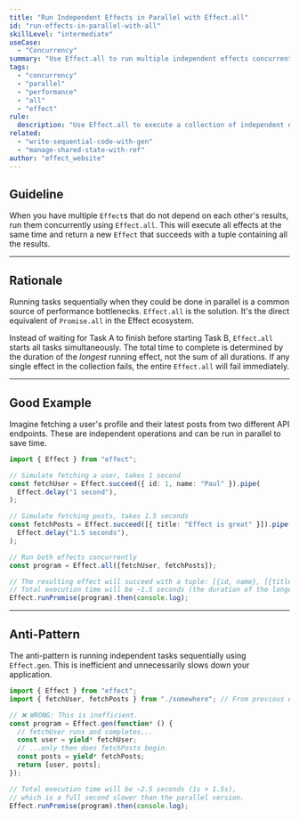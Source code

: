 ```yaml
---
title: "Run Independent Effects in Parallel with Effect.all"
id: "run-effects-in-parallel-with-all"
skillLevel: "intermediate"
useCase:
  - "Concurrency"
summary: "Use Effect.all to run multiple independent effects concurrently and collect all their results into a single tuple."
tags:
  - "concurrency"
  - "parallel"
  - "performance"
  - "all"
  - "effect"
rule:
  description: "Use Effect.all to execute a collection of independent effects concurrently."
related:
  - "write-sequential-code-with-gen"
  - "manage-shared-state-with-ref"
author: "effect_website"
---
```


## Guideline

When you have multiple `Effect`s that do not depend on each other's results, run them concurrently using `Effect.all`. This will execute all effects at the same time and return a new `Effect` that succeeds with a tuple containing all the results.

---

## Rationale

Running tasks sequentially when they could be done in parallel is a common source of performance bottlenecks. `Effect.all` is the solution. It's the direct equivalent of `Promise.all` in the Effect ecosystem.

Instead of waiting for Task A to finish before starting Task B, `Effect.all` starts all tasks simultaneously. The total time to complete is determined by the duration of the *longest* running effect, not the sum of all durations. If any single effect in the collection fails, the entire `Effect.all` will fail immediately.

---

## Good Example

Imagine fetching a user's profile and their latest posts from two different API endpoints. These are independent operations and can be run in parallel to save time.

```typescript
import { Effect } from "effect";

// Simulate fetching a user, takes 1 second
const fetchUser = Effect.succeed({ id: 1, name: "Paul" }).pipe(
  Effect.delay("1 second"),
);

// Simulate fetching posts, takes 1.5 seconds
const fetchPosts = Effect.succeed([{ title: "Effect is great" }]).pipe(
  Effect.delay("1.5 seconds"),
);

// Run both effects concurrently
const program = Effect.all([fetchUser, fetchPosts]);

// The resulting effect will succeed with a tuple: [{id, name}, [{title}]]
// Total execution time will be ~1.5 seconds (the duration of the longest task).
Effect.runPromise(program).then(console.log);
```

---

## Anti-Pattern

The anti-pattern is running independent tasks sequentially using `Effect.gen`. This is inefficient and unnecessarily slows down your application.

```typescript
import { Effect } from "effect";
import { fetchUser, fetchPosts } from "./somewhere"; // From previous example

// ❌ WRONG: This is inefficient.
const program = Effect.gen(function* () {
  // fetchUser runs and completes...
  const user = yield* fetchUser;
  // ...only then does fetchPosts begin.
  const posts = yield* fetchPosts;
  return [user, posts];
});

// Total execution time will be ~2.5 seconds (1s + 1.5s),
// which is a full second slower than the parallel version.
Effect.runPromise(program).then(console.log);
```